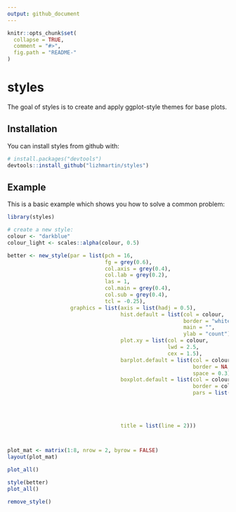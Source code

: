 ```yaml
---
output: github_document
---
```


<!-- README.md is generated from README.Rmd. Please edit that file -->

```r
knitr::opts_chunk$set(
  collapse = TRUE,
  comment = "#>",
  fig.path = "README-"
)
```

# styles

The goal of styles is to create and apply ggplot-style themes for base plots.

## Installation

You can install styles from github with:

```r
# install.packages("devtools")
devtools::install_github("lizhmartin/styles")
```

## Example

This is a basic example which shows you how to solve a common problem:

```r
library(styles)

# create a new style:
colour <- "darkblue"
colour_light <- scales::alpha(colour, 0.5)

better <- new_style(par = list(pch = 16,
                               fg = grey(0.6),
                               col.axis = grey(0.4),
                               col.lab = grey(0.2),
                               las = 1,
                               col.main = grey(0.4),
                               col.sub = grey(0.4),
                               tcl = -0.25),
                    graphics = list(axis = list(hadj = 0.5),
                                    hist.default = list(col = colour,
                                                        border = "white",
                                                        main = "",
                                                        ylab = "count"),
                                    plot.xy = list(col = colour,
                                                   lwd = 2.5,
                                                   cex = 1.5),
                                    barplot.default = list(col = colour,
                                                           border = NA,
                                                           space = 0.3),
                                    boxplot.default = list(col = colour_light,
                                                           border = colour,
                                                           pars = list(boxwex = 0.8,
                                                                       staplewex = 0.5,
                                                                       outwex = 0.5,
                                                                       cex = 1,
                                                                       whisklty = "solid")),
                                    title = list(line = 2)))



plot_mat <- matrix(1:8, nrow = 2, byrow = FALSE)
layout(plot_mat)

plot_all()

style(better)
plot_all()

remove_style()

```
